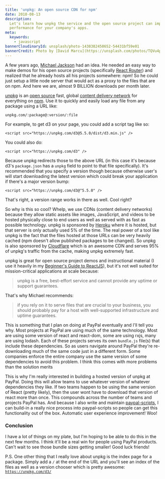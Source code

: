 ```yaml
---
title: 'unpkg: An open source CDN for npm'
date: 2018-08-13
description:
  Let's learn how unpkg the service and the open source project can improve
  performance for your company's apps.
meta:
  keywords:
    - javascript
bannerCloudinaryId: unsplash/photo-1438382458652-54431bf59e01
bannerCredit: Photo by [David Marcu](https://unsplash.com/photos/TQVu4pnjTbc)
---
```


A few years ago, [Michael Jackson](https://x.com/mjackson) had an idea. He
needed an easy way to make demos for his open source projects (specifically
[React Router](https://reactrouter.com)) and realized that he already hosts all
his projects somewhere: npm! So he could just setup a little node server that
would act as a proxy to the files that are on npm. And here we are, almost 9
BILLION downloads per month later.

[unpkg](https://unpkg.com) is an
[open source](https://github.com/unpkg/unpkg.com) fast, global
[content delivery network](https://en.wikipedia.org/wiki/Content_delivery_network)
for everything on [npm](https://www.npmjs.com). Use it to quickly and easily
load any file from any package using a URL like:

```
unpkg.com/:package@:version/:file
```

For example, to get d3 on your page, you could add a script tag like so:

```tsx
<script src="https://unpkg.com/d3@5.5.0/dist/d3.min.js" />
```

You could also do:

```tsx
<script src="https://unpkg.com/d3" />
```

Because unpkg redirects those to the above URL (in this case it's because d3's
`package.json` has a `unpkg` field to point to that file specifically). It's
recommended that you specify a version though because otherwise user's will
start downloading the latest version which could break your application if
there's a major version bump:

```tsx
<script src="https://unpkg.com/d3@^5.5.0" />
```

That's right, a version range works in there as well. Cool right?

So why is this so cool? Whelp, we use CDNs (content delivery networks) because
they allow static assets like images, JavaScript, and videos to be hosted
physically close to end users as well as served with as fast as possible
technology. unpkg is sponsored by [Heroku](https://www.heroku.com) where it is
hosted, but that server is only actually used 5% of the time. The real power of
a tool like unpkg is the fact that the files hosted at those URLs can be very
heavily cached (npm doesn't allow published packages to be changed). So unpkg is
also sponsored by [Cloudflare](https://www.cloudflare.com) which is an awesome
CDN and serves 95% of unpkg's traffic from the cache, making unpkg extremely
fast.

unpkg is great for open source project demos and instructional material (I use
it heavily in my [Beginner's Guide to ReactJS](http://kcd.im/beginner-react)),
but it's not well suited for mission-critical applications at scale because:

> unpkg is a free, best-effort service and cannot provide any uptime or support
> guarantees.

That's why Michael recommends:

> if you rely on it to serve files that are crucial to your business, you should
> probably pay for a host with well-supported infrastructure and uptime
> guarantees.

This is something that I plan on doing at PayPal eventually and I'll tell you
why. Most projects at PayPal are using much of the same technology. Most are
using some version of react and react-dom, some are using rxjs, many are using
lodash. Each of these projects serves its own `bundle.js` file(s) that include
these dependencies. So as users navigate around PayPal they're re-downloading
much of the same code just in a different form. Some companies enforce the
entire company use the same version of some dependencies to avoid this problem.
I think this comes with more problems than the solution merits

This is why I'm really interested in building a hosted version of unpkg at
PayPal. Doing this will allow teams to use whatever version of whatever
dependencies they like. If two teams happen to be using the same version of
React (pretty likely), then the user wont have to download that version of react
more than once. This compounds across the number of teams and projects PayPal
has. And because I also write and maintain
[paypal-scripts](/blog/tools-without-config), I can build-in a really nice
process into paypal-scripts so people can get this functionality out of the box.
Automatic user experience improvement! Woo!

### Conclusion

I have a lot of things on my plate, but I'm hoping to be able to do this in the
next few months. I think it'll be a real win for people using PayPal products.
Can't wait to see those bundle sizes getting smaller! Good luck friends!

P.S. One other thing that I really love about unpkg is the index page for a
package. Simply add a `/` at the end of the URL and you'll see an index of the
files as well as a version chooser which is pretty awesome:
[`https://unpkg.com/d3/`](https://unpkg.com/d3)
